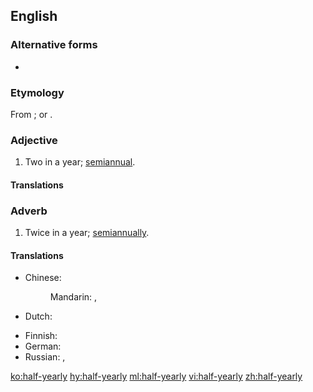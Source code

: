 ==English==

===Alternative forms===
* {{l|en|halfyearly}}

===Etymology===
From {{suffix|half-year|ly|lang=en}}; or {{prefix|half|yearly|lang=en}}.

===Adjective===
{{en-adj|-|head=[[half]]-[[yearly]]}}

# Two in a year; [[semiannual]].

====Translations====
{{trans-see|semiannual}}

===Adverb===
{{en-adv|-}}

# Twice in a year; [[semiannually]].

====Translations====
{{trans-top|twice a year}}
* Chinese:
*: Mandarin: {{t|cmn|每半年|tr=měi bànnián|sc=Hani}}, {{t|cmn|每半年一次|tr=měi bànnián yīcì|sc=Hani}}
* Dutch: {{t|nl|halfjaarlijks}}
{{trans-mid}}
* Finnish: {{t+|fi|puolivuosittain}}
* German: {{t+|de|halbjährlich}}
* Russian: {{t|ru|[[каждый|ка́ждые]] [[полго́да]]}}, {{t|ru|[[раз]] [[в]] [[полго́да]]}}
{{trans-bottom}}

[[ko:half-yearly]]
[[hy:half-yearly]]
[[ml:half-yearly]]
[[vi:half-yearly]]
[[zh:half-yearly]]